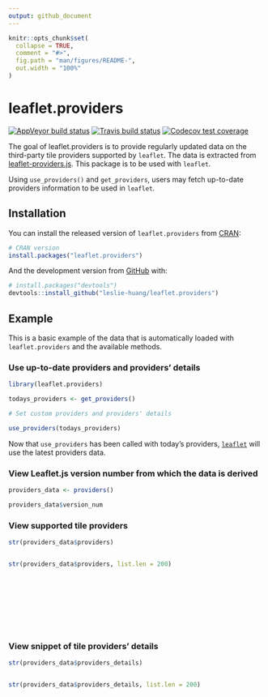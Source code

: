 ```yaml
---
output: github_document
---
```


<!-- README.md is generated from README.Rmd. Please edit that file -->

```r
knitr::opts_chunk$set(
  collapse = TRUE,
  comment = "#>",
  fig.path = "man/figures/README-",
  out.width = "100%"
)
```
# leaflet.providers

<!-- badges: start -->

[![AppVeyor build status](https://ci.appveyor.com/api/projects/status/github/leslie-huang/leaflet.providers?branch=master&svg=true)](https://ci.appveyor.com/project/leslie-huang/leaflet.providers)
[![Travis build status](https://travis-ci.org/leslie-huang/leaflet.providers.svg?branch=master)](https://travis-ci.org/leslie-huang/leaflet.providers)
[![Codecov test coverage](https://codecov.io/gh/leslie-huang/leaflet.providers/branch/master/graph/badge.svg)](https://codecov.io/gh/leslie-huang/leaflet.providers?branch=master)

<!-- badges: end -->

The goal of leaflet.providers is to provide regularly updated data on the third-party tile providers supported by `leaflet`. The data is extracted from [leaflet-providers.js](https://github.com/leaflet-extras/leaflet-providers). This package is to be used with `leaflet`. 

Using `use_providers()` and `get_providers`, users may fetch up-to-date providers information to be used in `leaflet`.

## Installation

You can install the released version of `leaflet.providers` from [CRAN](https://CRAN.R-project.org):

``` r
# CRAN version
install.packages("leaflet.providers")
```

And the development version from [GitHub](https://github.com/) with:

``` r
# install.packages("devtools")
devtools::install_github("leslie-huang/leaflet.providers")
```

## Example

This is a basic example of the data that is automatically loaded with `leaflet.providers` and the available methods.

### Use up-to-date providers and providers' details

```r
library(leaflet.providers)

todays_providers <- get_providers()

# Set custom providers and providers' details

use_providers(todays_providers)
```

Now that `use_providers` has been called with today's providers, [`leaflet`](http://rstudio.github.io/leaflet) will use the latest providers data.

### View Leaflet.js version number from which the data is derived

```r
providers_data <- providers()

providers_data$version_num
```

### View supported tile providers

```r
str(providers_data$providers)
```

<div style = "height:150px; overflow-y: scroll;">

```r
str(providers_data$providers, list.len = 200)
```

</div>

### View snippet of tile providers' details


```r
str(providers_data$providers_details)
```

<div style = "height:150px; overflow-y: scroll;">

```r
str(providers_data$providers_details, list.len = 200)
```

</div>
